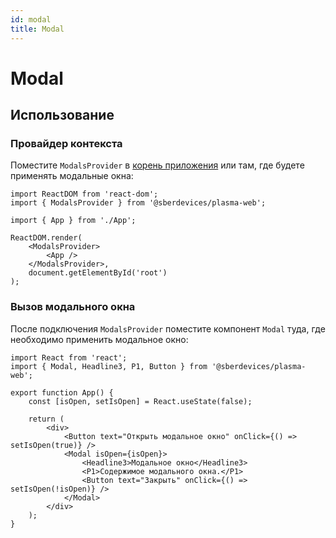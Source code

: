 ```yaml
---
id: modal
title: Modal
---
```



# Modal
<Description name="Modal" />
<PropsTable name="Modal" />
<StorybookLink name="Modal" />

## Использование

### Провайдер контекста
Поместите `ModalsProvider` в [корень приложения](../#корень-приложения) или там, где будете применять модальные окна:

```tsx title="index.ts"
import ReactDOM from 'react-dom';
import { ModalsProvider } from '@sberdevices/plasma-web';

import { App } from './App';

ReactDOM.render(
    <ModalsProvider>
        <App />
    </ModalsProvider>,
    document.getElementById('root')
);
```

### Вызов модального окна
После подключения `ModalsProvider` поместите компонент `Modal` туда, где необходимо применить модальное окно:

```tsx live
import React from 'react';
import { Modal, Headline3, P1, Button } from '@sberdevices/plasma-web';

export function App() {
    const [isOpen, setIsOpen] = React.useState(false);

    return (
        <div>
            <Button text="Открыть модальное окно" onClick={() => setIsOpen(true)} />
            <Modal isOpen={isOpen}>
                <Headline3>Модальное окно</Headline3>
                <P1>Содержимое модального окна.</P1>
                <Button text="Закрыть" onClick={() => setIsOpen(!isOpen)} />
            </Modal>
        </div>
    );
}
```
